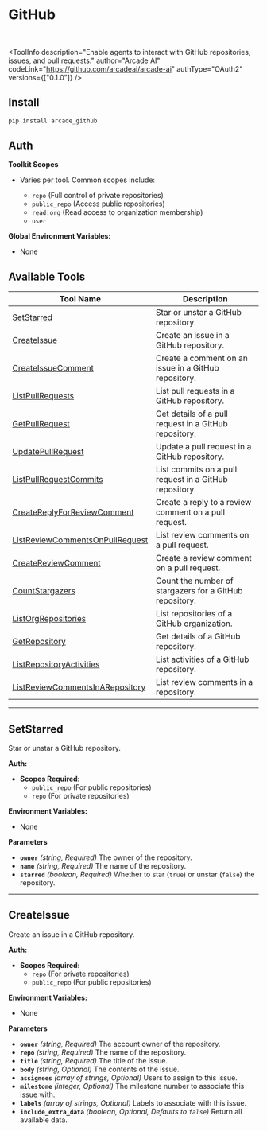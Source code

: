 # GitHub

<br />



<ToolInfo
  description="Enable agents to interact with GitHub repositories, issues, and pull requests."
  author="Arcade AI"
  codeLink="https://github.com/arcadeai/arcade-ai"
  authType="OAuth2"
  versions={["0.1.0"]}
/>

<Badges repo="arcadeai/arcade_github" />


## Install

```bash
pip install arcade_github
```


## Auth

**Toolkit Scopes**

- Varies per tool. Common scopes include:

  - `repo` (Full control of private repositories)
  - `public_repo` (Access public repositories)
  - `read:org` (Read access to organization membership)
  - `user`

**Global Environment Variables:**

- None


## Available Tools

| Tool Name                                   | Description                                                    |
|---------------------------------------------|----------------------------------------------------------------|
| [SetStarred](#setstarred)                   | Star or unstar a GitHub repository.                            |
| [CreateIssue](#createissue)                 | Create an issue in a GitHub repository.                        |
| [CreateIssueComment](#createissuecomment)   | Create a comment on an issue in a GitHub repository.           |
| [ListPullRequests](#listpullrequests)       | List pull requests in a GitHub repository.                     |
| [GetPullRequest](#getpullrequest)           | Get details of a pull request in a GitHub repository.          |
| [UpdatePullRequest](#updatepullrequest)     | Update a pull request in a GitHub repository.                  |
| [ListPullRequestCommits](#listpullrequestcommits) | List commits on a pull request in a GitHub repository. |
| [CreateReplyForReviewComment](#createreplyforreviewcomment) | Create a reply to a review comment on a pull request.         |
| [ListReviewCommentsOnPullRequest](#listreviewcommentsonpullrequest) | List review comments on a pull request. |
| [CreateReviewComment](#createreviewcomment) | Create a review comment on a pull request.                     |
| [CountStargazers](#countstargazers)         | Count the number of stargazers for a GitHub repository.        |
| [ListOrgRepositories](#listorgrepositories) | List repositories of a GitHub organization.                    |
| [GetRepository](#getrepository)             | Get details of a GitHub repository.                            |
| [ListRepositoryActivities](#listrepositoryactivities) | List activities of a GitHub repository.            |
| [ListReviewCommentsInARepository](#listreviewcommentsinarepository) | List review comments in a repository. |

---

## SetStarred

Star or unstar a GitHub repository.

**Auth:**

- **Scopes Required:**
  - `public_repo` (For public repositories)
  - `repo` (For private repositories)

**Environment Variables:**

- None

**Parameters**

- **`owner`** _(string, Required)_ The owner of the repository.
- **`name`** _(string, Required)_ The name of the repository.
- **`starred`** _(boolean, Required)_ Whether to star (`true`) or unstar (`false`) the repository.

---

## CreateIssue

Create an issue in a GitHub repository.

**Auth:**

- **Scopes Required:**
  - `repo` (For private repositories)
  - `public_repo` (For public repositories)

**Environment Variables:**

- None

**Parameters**

- **`owner`** _(string, Required)_ The account owner of the repository.
- **`repo`** _(string, Required)_ The name of the repository.
- **`title`** _(string, Required)_ The title of the issue.
- **`body`** _(string, Optional)_ The contents of the issue.
- **`assignees`** _(array of strings, Optional)_ Users to assign to this issue.
- **`milestone`** _(integer, Optional)_ The milestone number to associate this issue with.
- **`labels`** _(array of strings, Optional)_ Labels to associate with this issue.
- **`include_extra_data`** _(boolean, Optional, Defaults to `false`)_ Return all available data.
